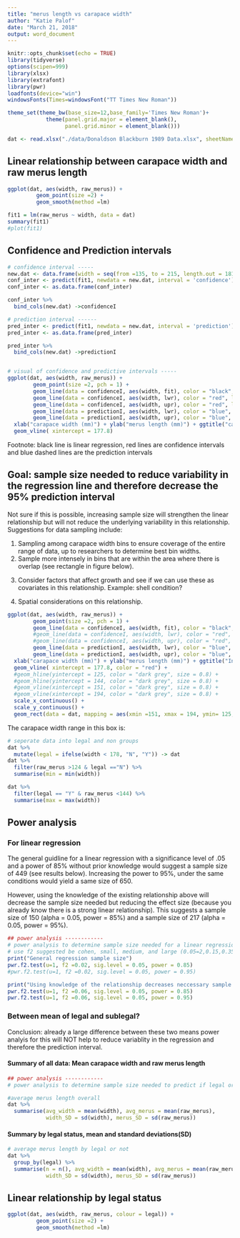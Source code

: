 ```yaml
---
title: "merus length vs carapace width"
author: "Katie Palof"
date: "March 21, 2018"
output: word_document
---
```


```r
knitr::opts_chunk$set(echo = TRUE)
library(tidyverse)
options(scipen=999)
library(xlsx)
library(extrafont)
library(pwr)
loadfonts(device="win")
windowsFonts(Times=windowsFont("TT Times New Roman"))

theme_set(theme_bw(base_size=12,base_family='Times New Roman')+ 
            theme(panel.grid.major = element_blank(),
                  panel.grid.minor = element_blank()))

dat <- read.xlsx("./data/Donaldson Blackburn 1989 Data.xlsx", sheetName = "rinput")
```

## Linear relationship between carapace width and raw merus length


```r
ggplot(dat, aes(width, raw_merus)) + 
         geom_point(size =2) +
         geom_smooth(method =lm)

fit1 = lm(raw_merus ~ width, data = dat) 
summary(fit1)
#plot(fit1)
```

## Confidence and Prediction intervals

```r
# confidence interval -----
new.dat <- data.frame(width = seq(from =135, to = 215, length.out = 181))
conf_inter <- predict(fit1, newdata = new.dat, interval = 'confidence')
conf_inter <- as.data.frame(conf_inter)

conf_inter %>% 
  bind_cols(new.dat) ->confidenceI

# prediction interval ------
pred_inter <- predict(fit1, newdata = new.dat, interval = 'prediction')
pred_inter <- as.data.frame(pred_inter)

pred_inter %>% 
  bind_cols(new.dat) ->predictionI


# visual of confidence and predictive intervals -----
ggplot(dat, aes(width, raw_merus)) +
        geom_point(size =2, pch = 1) +
        geom_line(data = confidenceI, aes(width, fit), color = "black", size = 1) +
        geom_line(data = confidenceI, aes(width, lwr), color = "red", lty = 2, size = 1) +
        geom_line(data = confidenceI, aes(width, upr), color = "red", lty =2, size = 1) +
        geom_line(data = predictionI, aes(width, lwr), color = "blue", lty = 3, size = 1) +
        geom_line(data = predictionI, aes(width, upr), color = "blue", lty =3, size = 1) +
  xlab("carapace width (mm)") + ylab("merus length (mm)") + ggtitle("carapace width vs raw merus length") +
  geom_vline( xintercept = 177.8)
```


Footnote: black line is linear regression, red lines are confidence intervals and blue dashed lines are the prediction intervals

\newline


## Goal: sample size needed to reduce variability in the regression line and therefore decrease the 95% prediction interval 

Not sure if this is possible, increasing sample size will strengthen the linear relationship but will not reduce the underlying variability in this relationship. Suggestions for data sampling include:

1) Sampling among carapace width bins to ensure coverage of the entire range of data, up to researchers to determine best bin widths.   
2) Sample more intensely in bins that are within the area where there is overlap (see rectangle in figure below).  

\newline

3) Consider factors that affect growth and see if we can use these as covariates in this relationship.  Example: shell condition?   

4) Spatial considerations on this relationship.


\newline

\newline

``` r
ggplot(dat, aes(width, raw_merus)) +
        geom_point(size =2, pch = 1) +
        geom_line(data = confidenceI, aes(width, fit), color = "black", size = 1) +
        #geom_line(data = confidenceI, aes(width, lwr), color = "red", lty = 2, size = 1) +
        #geom_line(data = confidenceI, aes(width, upr), color = "red", lty =2, size = 1) +
        geom_line(data = predictionI, aes(width, lwr), color = "blue", lty = 3, size = 1) +
        geom_line(data = predictionI, aes(width, upr), color = "blue", lty =3, size = 1) +
  xlab("carapace width (mm)") + ylab("merus length (mm)") + ggtitle("Intense sample area: carapace width vs raw merus length") +
  geom_vline( xintercept = 177.8, color = "red") + 
  #geom_hline(yintercept = 125, color = "dark grey", size = 0.8) +
  #geom_hline(yintercept = 144, color = "dark grey", size = 0.8) +
  #geom_vline(xintercept = 151, color = "dark grey", size = 0.8) +
  #geom_vline(xintercept = 194, color = "dark grey", size = 0.8) +
  scale_x_continuous() +
  scale_y_continuous() +
  geom_rect(data = dat, mapping = aes(xmin =151, xmax = 194, ymin= 125, ymax = 144), color= "gray52", alpha =0.0005)

```

The carapace width range in this box is:
```r
# seperate data into legal and non groups
dat %>% 
  mutate(legal = ifelse(width < 178, "N", "Y")) -> dat
dat %>% 
  filter(raw_merus >124 & legal =="N") %>% 
  summarise(min = min(width))

dat %>% 
  filter(legal == "Y" & raw_merus <144) %>% 
  summarise(max = max(width))
```

\newline

\newline
\newline
## Power analysis 

### For linear regression
The general guidline for a linear regression with a significance level of .05 and a power of 85% without prior knowledge would suggest a sample size of 449 (see results below). Increasing the power to 95%, under the same conditions would yield a same size of 650.

\newline
However, using the knowledge of the existing relationship above will decrease the sample size needed but reducing the effect size (because you already know there is a strong linear relationship). This suggests a sample size of 150 (alpha = 0.05, power = 85%) and a sample size of 217 (alpha = 0.05, power = 95%). 


```r
## power analysis ------------
# power analysis to determine sample size needed for a linear regression.
# use f2 suggested be cohen, small, medium, and large (0.05=2,0.15,0.35)
print("General regression sample size")
pwr.f2.test(u=1, f2 =0.02, sig.level = 0.05, power = 0.85)
#pwr.f2.test(u=1, f2 =0.02, sig.level = 0.05, power = 0.95)

print("Using knowledge of the relationship decreases neccessary sample size")
pwr.f2.test(u=1, f2 =0.06, sig.level = 0.05, power = 0.85)
pwr.f2.test(u=1, f2 =0.06, sig.level = 0.05, power = 0.95)
```


### Between mean of legal and sublegal?
Conclusion: already a large difference between these two means power analyis for this will NOT help to reduce variablity in the regression and therefore the prediction interval.

#### Summary of all data: Mean carapace width and raw merus length
```r
## power analysis ------------
# power analysis to determine sample size needed to predict if legal or not.

#average merus length overall
dat %>% 
  summarise(avg_width = mean(width), avg_merus = mean(raw_merus), 
            width_SD = sd(width), merus_SD = sd(raw_merus))
```

#### Summary by legal status, mean and standard deviations(SD)
```r

# average merus length by legal or not
dat %>% 
  group_by(legal) %>% 
  summarise(n = n(), avg_width = mean(width), avg_merus = mean(raw_merus), 
            width_SD = sd(width), merus_SD = sd(raw_merus))

```


## Linear relationship by legal status
```r
ggplot(dat, aes(width, raw_merus, colour = legal)) +
         geom_point(size =2) +
         geom_smooth(method =lm)


```
